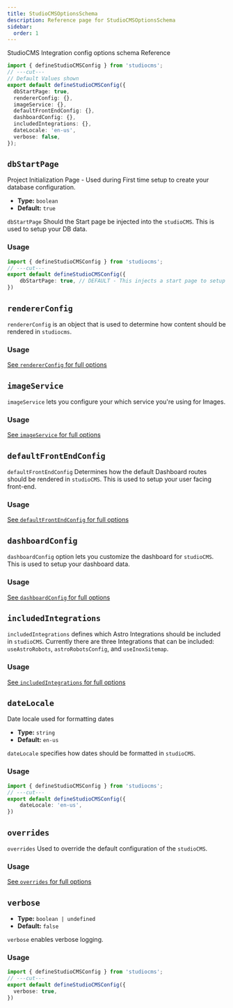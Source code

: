 ```yaml
---
title: StudioCMSOptionsSchema
description: Reference page for StudioCMSOptionsSchema
sidebar:
  order: 1
---
```



StudioCMS Integration config options schema Reference

```ts twoslash title="studiocms.config.mjs"
import { defineStudioCMSConfig } from 'studiocms';
// ---cut---
// Default Values shown
export default defineStudioCMSConfig({
  dbStartPage: true,
  rendererConfig: {},
  imageService: {},
  defaultFrontEndConfig: {},
  dashboardConfig: {},
  includedIntegrations: {},
  dateLocale: 'en-us',
  verbose: false,
});
```

## `dbStartPage`

Project Initialization Page - Used during First time setup to create your database configuration.

- **Type:** `boolean`
- **Default:** `true`

`dbStartPage` Should the Start page be injected into the `studioCMS`. This is used to setup your DB data.

### Usage

```ts twoslash {2} title="studiocms.config.mjs"
import { defineStudioCMSConfig } from 'studiocms';
// ---cut---
export default defineStudioCMSConfig({
    dbStartPage: true, // DEFAULT - This injects a start page to setup your DB data.
})
```

## `rendererConfig`

`rendererConfig` is an object that is used to determine how content should be rendered in `studiocms`.

### Usage

<ReadMore>[See `rendererConfig` for full options](/config-reference/renderer-config)</ReadMore>

## `imageService`

`imageService` lets you configure your which service you're using for Images.

### Usage

<ReadMore>[See `imageService` for full options](/config-reference/image-service)</ReadMore>

## `defaultFrontEndConfig`

`defaultFrontEndConfig` Determines how the default Dashboard routes should be rendered in `studioCMS`. This is used to setup your user facing front-end.

### Usage

<ReadMore>[See `defaultFrontEndConfig` for full options](/config-reference/default-frontend-config)</ReadMore>

## `dashboardConfig`

`dashboardConfig` option lets you customize the dashboard for `studioCMS`. This is used to setup your dashboard data.

### Usage

<ReadMore>[See `dashboardConfig` for full options](/config-reference/dashboard)</ReadMore>

## `includedIntegrations`

`includedIntegrations` defines which Astro Integrations should be included in `studioCMS`. Currently there are three Integrations that can be included: `useAstroRobots`, `astroRobotsConfig`, and `useInoxSitemap`.

### Usage

<ReadMore>[See `includedIntegrations` for full options](/config-reference/included-integrations)</ReadMore>

## `dateLocale`

Date locale used for formatting dates

- **Type:** `string`
- **Default:** `en-us`

`dateLocale` specifies how dates should be formatted in `studioCMS`.

### Usage

```ts twoslash {2} title="studiocms.config.mjs"
import { defineStudioCMSConfig } from 'studiocms';
// ---cut---
export default defineStudioCMSConfig({
    dateLocale: 'en-us',
})
```

## `overrides`

`overrides` Used to override the default configuration of the `studioCMS`.

### Usage

<ReadMore>[See `overrides` for full options](/config-reference/overrides)</ReadMore>

## `verbose`

- **Type:** `boolean | undefined`
- **Default:** `false`

`verbose` enables verbose logging.

### Usage

```ts twoslash {2} title="studiocms.config.mjs"
import { defineStudioCMSConfig } from 'studiocms';
// ---cut---
export default defineStudioCMSConfig({
  verbose: true,
})
```